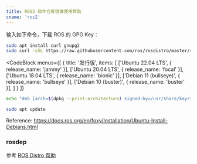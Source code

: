 ```yaml
---
title: ROS2 软件仓库镜像使用帮助
cname: 'ros2'
---
```


输入如下命令，下载 ROS 的 GPG Key：

```bash
sudo apt install curl gnupg2
sudo curl -sSL https://raw.githubusercontent.com/ros/rosdistro/master/ros.key  -o /usr/share/keyrings/ros-archive-keyring.gpg
```

<CodeBlock
  menus={[
    {
      title: '发行版',
      items: [
        ['Ubuntu 22.04 LTS', { release_name: 'jammy' }],
        ['Ubuntu 20.04 LTS', { release_name: 'focal' }],
        ['Ubuntu 18.04 LTS', { release_name: 'bionic' }],
        ['Debian 11 (bullseye)', { release_name: 'bullseye' }],
        ['Debian 10 (buster)', { release_name: 'buster' }],
      ]
    }
  ]}
>

```bash
echo "deb [arch=$(dpkg --print-architecture) signed-by=/usr/share/keyrings/ros-archive-keyring.gpg] {{http_protocol}}{{mirror}}/ubuntu {{release_name}} main" | sudo tee /etc/apt/sources.list.d/ros2.list > /dev/null

sudo apt update
```

</CodeBlock>

Reference: https://docs.ros.org/en/foxy/Installation/Ubuntu-Install-Debians.html

### rosdep

参考 [ROS Distro 帮助](/rosdistro/)

